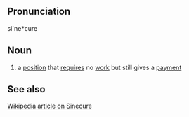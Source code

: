 ==Pronunciation==
si`ne*cure

==Noun==
# a [[position]] that [[require]]s no [[work]] but still gives a [[payment]]

==See also==
[http://en.wikipedia.org/wiki/Sinecure Wikipedia article on Sinecure]